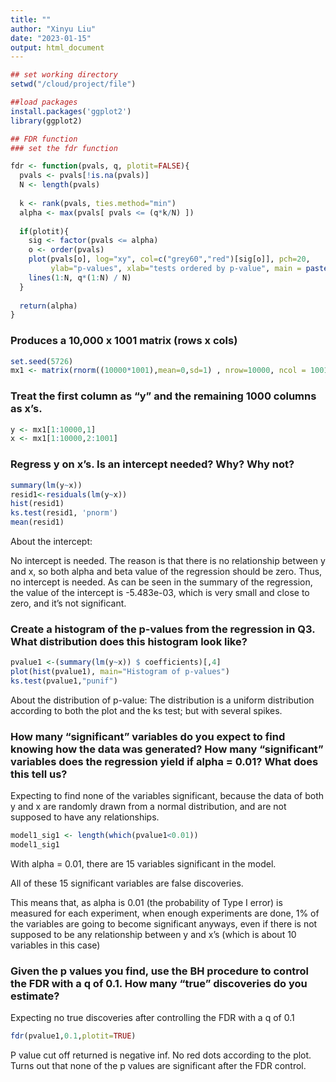 ```yaml
---
title: ""
author: "Xinyu Liu"
date: "2023-01-15"
output: html_document
---
```


```r

## set working directory
setwd("/cloud/project/file")
```

```r
##load packages
install.packages('ggplot2')
library(ggplot2)
```

```r
## FDR function 
### set the fdr function

fdr <- function(pvals, q, plotit=FALSE){
  pvals <- pvals[!is.na(pvals)]
  N <- length(pvals)
  
  k <- rank(pvals, ties.method="min")
  alpha <- max(pvals[ pvals <= (q*k/N) ])
  
  if(plotit){
    sig <- factor(pvals <= alpha)
    o <- order(pvals)
    plot(pvals[o], log="xy", col=c("grey60","red")[sig[o]], pch=20, 
         ylab="p-values", xlab="tests ordered by p-value", main = paste('FDR =',q))
    lines(1:N, q*(1:N) / N)
  }
  
  return(alpha)
}

```

### Produces a 10,000 x 1001 matrix (rows x cols)

```r
set.seed(5726)
mx1 <- matrix(rnorm((10000*1001),mean=0,sd=1) , nrow=10000, ncol = 1001)
```

### Treat the first column as “y” and the remaining 1000 columns as x’s.

```r
y <- mx1[1:10000,1]
x <- mx1[1:10000,2:1001]
```

### Regress y on x’s. Is an intercept needed?  Why?  Why not?

```r
summary(lm(y~x))
resid1<-residuals(lm(y~x))
hist(resid1)
ks.test(resid1, 'pnorm')
mean(resid1)
```

About the intercept:

No intercept is needed. The reason is that there is no relationship between y and x, so both alpha and beta value of the regression should be zero. Thus, no intercept is needed.
As can be seen in the summary of the regression, the value of the intercept is -5.483e-03, which is very small and close to zero, and it's not significant.


### Create a histogram of the p-values from the regression in Q3. What distribution does this histogram look like?

```r
pvalue1 <-(summary(lm(y~x)) $ coefficients)[,4]
plot(hist(pvalue1), main="Histogram of p-values")
ks.test(pvalue1,"punif")
```

About the distribution of p-value:
The distribution is a uniform distribution according to both the plot and the ks test; but with several spikes. 

### How many “significant” variables do you expect to find knowing how the data was generated? How many “significant” variables does the regression yield if alpha = 0.01?  What does this tell us?

Expecting to find none of the variables significant, because the data of both y and x are randomly drawn from a normal distribution, and are not supposed to have any relationships.

```r
model1_sig1 <- length(which(pvalue1<0.01))
model1_sig1
```
With alpha = 0.01, there are 15 variables significant in the model.

All of these 15 significant variables are false discoveries. 

This means that, as alpha is 0.01 (the probability of Type I error) is measured for each experiment, when enough experiments are done, 1% of the variables are going to become significant anyways, even if there is not supposed to be any relationship between y and x's (which is about 10 variables in this case)

### Given the p values you find, use the BH procedure to control the FDR with a q of 0.1. How many “true” discoveries do you estimate?

Expecting no true discoveries after controlling the FDR with a q of 0.1

```r
fdr(pvalue1,0.1,plotit=TRUE)
```

P value cut off returned is negative inf. No red dots according to the plot. Turns out that none of the p values are significant after the FDR control.
